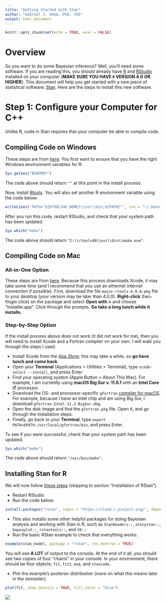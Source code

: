 ```yaml
---
title: "Getting Started with Stan"
author: "Gabriel J. Odom, PhD, ThD"
output: html_document
---
```


```r
knitr::opts_chunk$set(echo = TRUE, eval = FALSE)
```

# Overview
So you want to do some Bayesian inference? Well, you'll need some software. If you are reading this, you should already have [R](https://cran.r-project.org/) and [RStudio](https://www.rstudio.com/products/rstudio/download/) installed on your computer (**MAKE SURE YOU HAVE `R` VERSION 4.0 OR HIGHER**). This document will help you get started with a new piece of statistical software: [Stan](https://mc-stan.org/). Here are the steps to install this new software.



# Step 1: Configure your Computer for C++
Unlike R, code in Stan requires that your computer be able to compile code.


## Compiling Code on Windows
These steps are from [here](https://github.com/stan-dev/rstan/wiki/Configuring-C---Toolchain-for-Windows). You first want to ensure that you have the right Windows environment variables for R:
```r
Sys.getenv("BINPREF")
```

The code above should return `""` at this point in the install process.

Now, install [Rtools](https://cran.r-project.org/bin/windows/Rtools/). You will also set another R environment variable using the code below:
```r
writeLines('PATH="${RTOOLS40_HOME}\\usr\\bin;${PATH}"', con = "~/.Renviron")
```

After you run this code, restart RStudio, and check that your system path has been updated.
```r
Sys.which("make")
```

The code above should return `"C:\\rtools40\\usr\\bin\\make.exe"`.


## Compiling Code on Mac


### All-in-One Option
These steps are from [here](https://github.com/rmacoslib/r-macos-rtools). Because this process downloads Xcode, it may take some time (and I recommend that you use an ethernet internet connection if possible). First, download the file `macos-rtools-4.0.0.pkg` file to your desktop (your version may be later than 4.0.0). **Right-click** (two-finger click) on the package and select **Open with >** and choose "Installer.app". Click through the prompts. **Go take a long lunch while it installs.**

### Step-by-Step Option
If the install process above does not work (it did not work for me), then you will need to install Xcode and a Fortran compiler on your own. I will walk you through the steps I used.

- Install Xcode from the [App Store](https://apps.apple.com/us/app/xcode/id497799835?mt=12); this may take a while, so **go have lunch and come back**.
- Open your **Terminal** (Applications > Utilities > Terminal), type `xcode-select --install`, and press Enter
- Find your operating system (Apple Button > About This Mac). For example, I am currently using **macOS Big Sur v. 11.6.1** with an **Intel Core i7** processor.
- Download the OS- and processor-specific `gFortran` [compiler for macOS](https://github.com/fxcoudert/gfortran-for-macOS/releases). For example, because I have an Intel chip and am using Big Sur, I download `gfortran-Intel-11.2-BigSur.dmg`.
- Open the disk image and find the `gfortran.pkg` file. Open it, and go through the installation steps.
- Finally, go back to your **Terminal**, type `export PATH=$PATH:/usr/local/gfortran/bin`, and press Enter.

To see if you were successful, check that your system path has been updated.
```r
Sys.which("make")
```

The code above should return `"/usr/bin/make"`.



## Installing Stan for R
We will now follow [these steps](https://github.com/stan-dev/rstan/wiki/RStan-Getting-Started) (skipping to section "Installation of RStan").

- Restart RStudio
- Run the code below:
```r
install.packages("rstan", repos = "https://cloud.r-project.org/", dependencies = TRUE)
```
- This also installs some other helpful packages for doing Bayesian analysis and working with Stan in R, such as `StanHeaders::`, `shinystan::`, `bayesplot::`, `rstantools::`, and `V8::`.
- Run the basic RStan example to check that everything works:
```r
example(stan_model, package = "rstan", run.dontrun = TRUE)
```
You will see **A LOT** of output to the console. At the end of it all, you should see two copies of four "chains" in your console. In your environment, there should be four objects: `fit`, `fit2`, `mod`, and `stancode`.  

- Plot the example's posterior distribution (more on what this means later in the semester):
```r
plot(fit, show_density = TRUE, fill_color = "blue")
```

![](screenshots/rstan_example_posterior.png)
